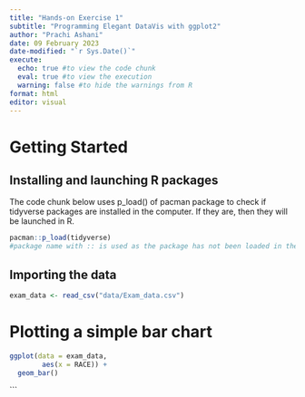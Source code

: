 ```yaml
---
title: "Hands-on Exercise 1"
subtitle: "Programming Elegant DataVis with ggplot2"
author: "Prachi Ashani"
date: 09 February 2023
date-modified: "`r Sys.Date()`"
execute: 
  echo: true #to view the code chunk
  eval: true #to view the execution
  warning: false #to hide the warnings from R
format: html
editor: visual
---
```


# Getting Started

## Installing and launching R packages

The code chunk below uses p_load() of pacman package to check if tidyverse packages are installed in the computer. If they are, then they will be launched in R.

```r
pacman::p_load(tidyverse)
#package name with :: is used as the package has not been loaded in the r environment but you want to use the package functions for your project.
```

## Importing the data

```r
exam_data <- read_csv("data/Exam_data.csv")
```

# Plotting a simple bar chart

```r
ggplot(data = exam_data,
        aes(x = RACE)) +
  geom_bar()
```

\`\`\`
